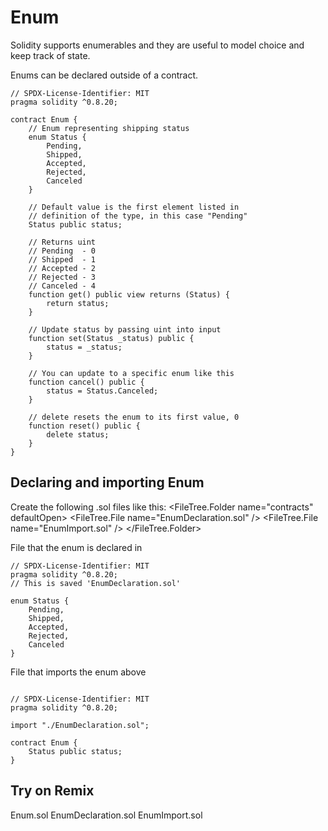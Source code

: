 
# Enum

Solidity supports enumerables and they are useful to model choice and keep track of state.

Enums can be declared outside of a contract.

```solidity filename="Enum.sol" {2} copy
// SPDX-License-Identifier: MIT
pragma solidity ^0.8.20;

contract Enum {
    // Enum representing shipping status
    enum Status {
        Pending,
        Shipped,
        Accepted,
        Rejected,
        Canceled
    }

    // Default value is the first element listed in
    // definition of the type, in this case "Pending"
    Status public status;

    // Returns uint
    // Pending  - 0
    // Shipped  - 1
    // Accepted - 2
    // Rejected - 3
    // Canceled - 4
    function get() public view returns (Status) {
        return status;
    }

    // Update status by passing uint into input
    function set(Status _status) public {
        status = _status;
    }

    // You can update to a specific enum like this
    function cancel() public {
        status = Status.Canceled;
    }

    // delete resets the enum to its first value, 0
    function reset() public {
        delete status;
    }
}
```
## Declaring and importing Enum

Create the following .sol files like this:
<FileTree>
  <FileTree.Folder name="contracts" defaultOpen>
    <FileTree.File name="EnumDeclaration.sol" />
    <FileTree.File name="EnumImport.sol" />
  </FileTree.Folder>
</FileTree>


File that the enum is declared in

```solidity filename="EnumDeclaration.sol" {2} copy
// SPDX-License-Identifier: MIT
pragma solidity ^0.8.20;
// This is saved 'EnumDeclaration.sol'

enum Status {
    Pending,
    Shipped,
    Accepted,
    Rejected,
    Canceled
}
```

File that imports the enum above
```solidity filename="EnumImport.sol" {2} copy

// SPDX-License-Identifier: MIT
pragma solidity ^0.8.20;

import "./EnumDeclaration.sol";

contract Enum {
    Status public status;
}
```

## Try on Remix
Enum.sol
EnumDeclaration.sol
EnumImport.sol
